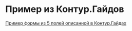 
<Meta of={DocsStories} />

# Пример из Контур.Гайдов

[Пример формы из 5 полей описанной в Контур.Гайдах](https://guides.kontur.ru/principles/validation/#33)

<Canvas of={DocsStories.GuidesExample} />

```jsx static
import React from 'react';
import { Button } from '@skbkontur/react-ui/components/Button';
import { Input } from '@skbkontur/react-ui/components/Input';

import { ValidationContainer, ValidationWrapper, createValidator } from '../../../../src';
import { Nullable } from '../../../../typings/Types';
import { Form } from '../../../Common/Form';

interface Organization {
  name: string;
  inn: string;
  kpp: string;
  email: string;
  phone: string;
}

const nameRequiredMessage = (
  <>
    Название организации нужно
    <br />
    для выставления документов
    <br />
    контрагентам и отчетности
  </>
);

const kppRequiredMessage = (
  <>
    Указан ИНН юридического
    <br />
    лица из 10 цифр, поэтому
    <br />
    должен быть заполнен КПП
  </>
);

const phoneFormatMessage = (
  <>
    Укажите телефон в формате
    <br />
    +7 900 123-45-67
  </>
);

const isValidUlInn = (value: string): boolean => {
  if (!/^([0-9][1-9]|[1-9][0-9])[0-9]{8}$/.test(value)) {
    return false;
  }

  const digits = value.split('').map(Number);

  const weights = [2, 4, 10, 3, 5, 9, 4, 6, 8];
  let sum = 0;
  for (let i = 0; i < 9; ++i) {
    sum += weights[i] * digits[i];
  }
  return sum !== 0 && (sum % 11) % 10 === digits[9];
};

const isValidIpInn = (value: string): boolean => {
  if (!/^([0-9][1-9]|[1-9][0-9])[0-9]{10}$/.test(value)) {
    return false;
  }

  const digits = value.split('').map(Number);

  const weights1 = [7, 2, 4, 10, 3, 5, 9, 4, 6, 8];
  let sum1 = 0;
  for (let i = 0; i < 10; ++i) {
    sum1 += weights1[i] * digits[i];
  }
  if ((sum1 % 11) % 10 !== digits[10]) {
    return false;
  }

  const weights2 = [3, 7, 2, 4, 10, 3, 5, 9, 4, 6, 8];
  let sum2 = 0;
  for (let i = 0; i < 11; ++i) {
    sum2 += weights2[i] * digits[i];
  }
  return sum2 !== 0 && (sum2 % 11) % 10 === digits[11];
};

const isValidKpp = (value: string): boolean => {
  const kppRegExp = /^([0-9][1-9]|[1-9][0-9])([0-9]{2})([0-9A-Z]{2})([0-9]{3})$/;
  return kppRegExp.test(value);
};

const isValidEmail = (value: string): boolean => {
  return value.includes('@');
};

const isValidPhone = (value: string): boolean => {
  return /^\+7\s\d{3}\s\d{3}-\d{2}-\d{2}$/.test(value);
};

const isValidInn = (value: string): boolean => {
  switch (value.length) {
    case 10:
      return isValidUlInn(value);
    case 12:
      return isValidIpInn(value);
    default:
      throw new Error('ИНН должен состоять из 10 или 12 цифр');
  }
};

const validate = createValidator<Organization>((b, organization) => {
  b.prop(
    (x) => x.name,
    (b) => {
      b.invalid((x) => !x, nameRequiredMessage, 'submit');
    },
  );
  const isKppRequired = isValidUlInn(organization.inn);
  const isKppRequiredError = isKppRequired && !organization.kpp;
  b.prop(
    (x) => x.inn,
    (b) => {
      b.invalid((x) => !x, 'Укажите ИНН', 'submit');
      b.invalid(
        (x) => x.length !== 10 && x.length !== 12,
        'ИНН должен состоять из 10 или 12 цифр',
      );
      b.invalid((x) => !isValidInn(x), 'Неверный ИНН');
      b.invalid(() => isKppRequiredError, kppRequiredMessage, 'submit');
    },
  );
  b.prop(
    (x) => x.kpp,
    (b) => {
      b.invalid(() => isKppRequiredError, kppRequiredMessage, 'submit');
      b.invalid((x) => isKppRequired && !isValidKpp(x), 'Неверный КПП');
    },
  );
  b.prop(
    (x) => x.email,
    (b) => {
      b.invalid((x) => !!x && !isValidEmail(x), 'Неверный адрес почты');
    },
  );
  b.prop(
    (x) => x.phone,
    (b) => {
      b.invalid((x) => !!x && !isValidPhone(x), phoneFormatMessage);
    },
  );
});

interface GuidesExampleDemoState {
  organization: Organization;
}
export default class GuidesExampleDemo extends React.Component {
  public state: GuidesExampleDemoState = {
    organization: {
      name: '',
      inn: '',
      kpp: '',
      email: '',
      phone: '',
    },
  };

  private container: Nullable<ValidationContainer> = null;

  public render() {
    const { organization } = this.state;
    const v = validate(organization);
    return (
      <ValidationContainer ref={this.refContainer}>
        <Form>
          <Form.Line title="Название организации">
            <ValidationWrapper validationInfo={v.getNode((x) => x.name).get()}>
              <Input
                value={organization.name}
                onValueChange={(value) => this.handleChange({ name: value })}
              />
            </ValidationWrapper>
          </Form.Line>

          <Form.Line title="ИНН">
            <ValidationWrapper validationInfo={v.getNode((x) => x.inn).get()}>
              <Input
                value={organization.inn}
                onValueChange={(value) => this.handleChange({ inn: value })}
              />
            </ValidationWrapper>
          </Form.Line>

          <Form.Line title="КПП">
            <ValidationWrapper validationInfo={v.getNode((x) => x.kpp).get()}>
              <Input
                value={organization.kpp}
                onValueChange={(value) => this.handleChange({ kpp: value })}
              />
            </ValidationWrapper>
          </Form.Line>

          <Form.LineBreak />

          <Form.Line title="Электронная почта">
            <ValidationWrapper validationInfo={v.getNode((x) => x.email).get()}>
              <Input
                value={organization.email}
                onValueChange={(value) => this.handleChange({ email: value })}
              />
            </ValidationWrapper>
          </Form.Line>

          <Form.Line title="Телефон">
            <ValidationWrapper validationInfo={v.getNode((x) => x.phone).get()}>
              <Input
                mask={'+7 999 999-99-99'}
                value={organization.phone}
                onValueChange={(value) => this.handleChange({ phone: value })}
              />
            </ValidationWrapper>
          </Form.Line>

          <Form.ActionsBar>
            <Button use={'primary'} onClick={this.handleSubmit}>
              Submit
            </Button>
          </Form.ActionsBar>
        </Form>
      </ValidationContainer>
    );
  }

  private handleChange = (organization: Partial<Organization>): void => {
    this.setState({ organization: { ...this.state.organization, ...organization } });
  };

  private handleSubmit = async (): Promise<void> => {
    if (!this.container) {
      throw new Error('invalid state');
    }
    if (await this.container.validate()) {
      alert('success');
    }
  };

  private refContainer = (el: Nullable<ValidationContainer>) => (this.container = el);
}
```

